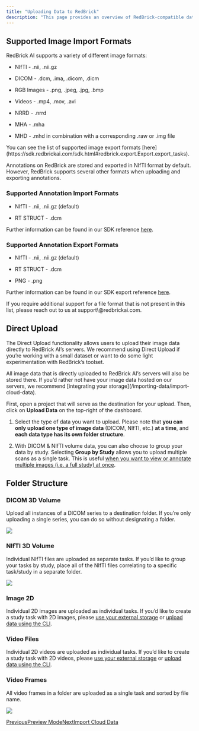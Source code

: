 ```yaml
---
title: "Uploading Data to RedBrick"
description: "This page provides an overview of RedBrick-compatible data formats for upload and export, as well as an overview of uploading data directly to RedBrick servers (\"Direct Upload\")."
---
```


## Supported Image Import Formats

RedBrick AI supports a variety of different image formats:

* NIfTI - .nii, .nii.gz

* DICOM - .dcm, .ima, .dicom, .dicm

* RGB Images - .png, .jpeg, .jpg, .bmp

* Videos - .mp4, .mov, .avi

* NRRD - .nrrd

* MHA - .mha

* MHD - .mhd in combination with a corresponding .raw or .img file

<Check>
  You can see the list of supported image export formats [here](https://sdk.redbrickai.com/sdk.html#redbrick.export.Export.export_tasks).
</Check>

Annotations on RedBrick are stored and exported in NIfTI format by default. However, RedBrick supports several other formats when uploading and exporting annotations.

### Supported Annotation Import Formats

* NIfTI - .nii, .nii.gz (default)

* RT STRUCT - .dcm

Further information can be found in our SDK reference [here](https://sdk.redbrickai.com/sdk.html#redbrick.upload.Upload.update_tasks_labels).

### Supported Annotation Export Formats

* NIfTI - .nii, .nii.gz (default)

* RT STRUCT - .dcm

* PNG - .png

Further information can be found in our SDK export reference [here](https://sdk.redbrickai.com/sdk.html#redbrick.export.Export.export_tasks).

<Check>
  If you require additional support for a file format that is not present in this list, please reach out to us at support\@redbrickai.com.
</Check>

## Direct Upload

The Direct Upload functionality allows users to upload their image data directly to RedBrick AI’s servers. We recommend using Direct Upload if you’re working with a small dataset or want to do some light experimentation with RedBrick’s toolset.

<Warning>
  All image data that is directly uploaded to RedBrick AI’s servers will also be stored there. If you’d rather not have your image data hosted on our servers, we recommend [integrating your storage](/importing-data/import-cloud-data).
</Warning>

First, open a project that will serve as the destination for your upload. Then, click on **Upload Data** on the top-right of the dashboard.

1. Select the type of data you want to upload. Please note that **you can only upload one type of image data** (DICOM, NIfTI, etc.) **at a time**, and **each data type has its own folder structure**.

2. With DICOM & NIfTI volume data, you can also choose to group your data by study. Selecting **Group by Study** allows you to upload multiple scans as a single task. This is useful [when you want to view or annotate multiple images (i.e. a full study) at once](https://docs.redbrickai.com/annotation/overview#how-tasks-work-with-dicom-annotation).

## Folder Structure

### DICOM 3D Volume

Upload all instances of a DICOM series to a destination folder. If you’re only uploading a single series, you can do so without designating a folder.

![](/images/importing-data/files%2Fv0%2Fb%2Fgitbook-x-prod.appspot.com%2Fo%2Fspaces%252F-MKt1BePyOQuVTnMGssE%252Fuploads%252FOO5LxzJXTl55wzWvjMuO%252FLabel%2520evaluation%2520%288%29.png)

### NIfTI 3D Volume

Individual NIfTI files are uploaded as separate tasks. If you’d like to group your tasks by study, place all of the NIfTI files correlating to a specific task/study in a separate folder.

![](/images/importing-data/files%2Fv0%2Fb%2Fgitbook-x-prod.appspot.com%2Fo%2Fspaces%252F-MKt1BePyOQuVTnMGssE%252Fuploads%252FzTF6nJ05VSyTiUhygCIM%252FLabel%2520evaluation%2520%286%29.png)

### Image 2D

Individual 2D images are uploaded as individual tasks. If you’d like to create a study task with 2D images, please [use your external storage](/importing-data/import-cloud-data) or [upload data using the CLI](/python-sdk/cli-overview).

### Video Files

Individual 2D videos are uploaded as individual tasks. If you’d like to create a study task with 2D videos, please [use your external storage](/importing-data/import-cloud-data) or [upload data using the CLI](/python-sdk/cli-overview).

### Video Frames

All video frames in a folder are uploaded as a single task and sorted by file name.

![](/images/importing-data/files%2Fv0%2Fb%2Fgitbook-x-prod.appspot.com%2Fo%2Fspaces%252F-MKt1BePyOQuVTnMGssE%252Fuploads%252FctSVJcMgZV70AVagb9dx%252FLabel%2520evaluation%2520%285%29.png)

[PreviousPreview Mode](/importing-data/preview-mode)[NextImport Cloud Data](/importing-data/import-cloud-data)
